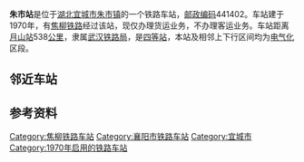 {{noteTA
|1=zh-cn:始发车次; zh-hk:列車班次;
|2=zh-cn:车次; zh-hk:班次;
}}
{{Distinguish|珠市口站}}
{{Infobox China railway station
|车站名称 = 朱市站
|车站名称拼音 = ZhuShi
|英文名称 = Zhushi Railway Station
|车站代码 = 44465<ref>{{cite book|title=中华人民共和国铁路车站代码（GB/T 10302-2010）|publisher=中国标准出版社|year=2010|isbn=155066140495|ignore-isbn-error=true|pages=47}}</ref>
|电报码 = 
|拼音码 = 
|车站位置 = [[湖北省|湖北省]][[襄阳市|襄阳市]][[宜城市|宜城市]]
|归属 = [[武汉铁路局|武汉铁路局]][[宜昌车务段|宜昌车务段]]
|车站等级 = [[四等站_(中铁)|四等站]]
|线路 = [[焦柳铁路|焦柳铁路]]
}}
'''朱市站'''是位于[[湖北|湖北]][[宜城市|宜城市]][[朱市镇|朱市镇]]的一个铁路车站，[[邮政编码|邮政编码]]441402。车站建于1970年，有[[焦柳铁路|焦柳铁路]]经过该站，现仅办理货运业务，不办理客运业务。车站距离[[月山站|月山站]]538[[公里|公里]]，隶属[[武汉铁路局|武汉铁路局]]，是[[四等站_(中铁)|四等站]]，本站及相邻上下行区间均为[[电气化|电气化]]区段。

==邻近车站==
{{start rail box}}
{{s-inop|[[王树岗站|王树岗站]]|{{站|月山}}方向}}
{{s-line|[[焦柳铁路|焦柳铁路]]}}
{{s-inop|[[宜城站|宜城站]]|{{站|柳州}}方向}}
{{end box}}

==参考资料==
{{reflist}}

{{焦柳铁路}}
{{铁路车站小作品}}
{{湖北小作品}}

[[Category:焦柳铁路车站|Category:焦柳铁路车站]]
[[Category:襄阳市铁路车站|Category:襄阳市铁路车站]]
[[Category:宜城市|Category:宜城市]]
[[Category:1970年启用的铁路车站|Category:1970年启用的铁路车站]]